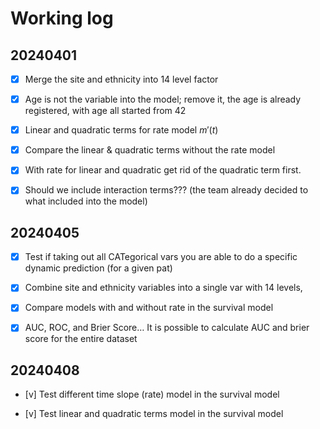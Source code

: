 # Working log {.unnumbered}


## 20240401

-   [x] Merge the site and ethnicity into 14 level factor

-   [x] Age is not the variable into the model; remove it, the age is already registered, with age all started from 42

-   [x] Linear and quadratic terms for rate model $m'(t)$

-   [x] Compare the linear & quadratic terms without the rate model

-   [x] With rate for linear and quadratic get rid of the quadratic term first.

-   [x] Should we include interaction terms??? (the team already decided to what included into the model)

## 20240405

-   [x] Test if taking out all CATegorical vars you are able to do a specific dynamic prediction (for a given pat)

-   [x] Combine site and ethnicity variables into a single var with 14 levels,

-   [x] Compare models with and without rate in the survival model

-   [x] AUC, ROC, and Brier Score... It is possible to calculate AUC and brier score for the entire dataset

## 20240408

-   [v] Test different time slope (rate) model in the survival model

-   [v] Test linear and quadratic terms model in the survival model
